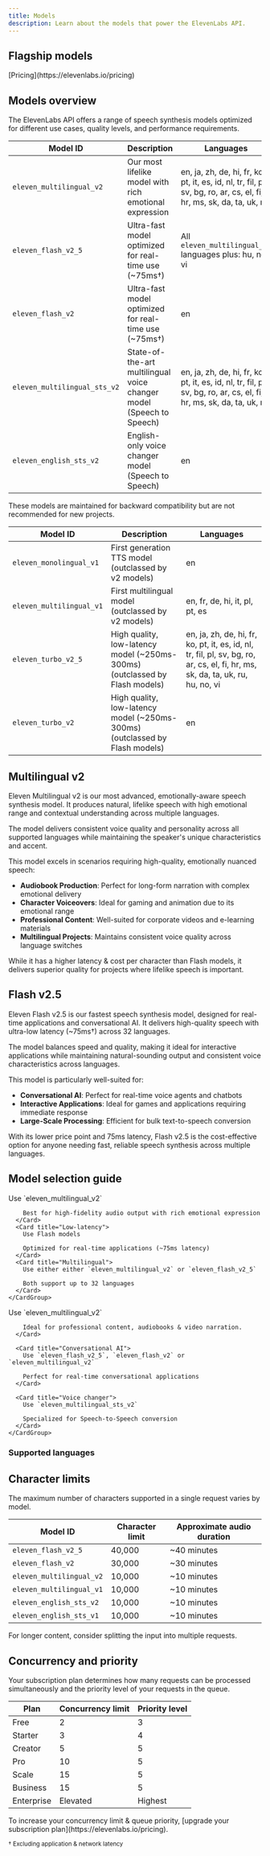 ```yaml
---
title: Models
description: Learn about the models that power the ElevenLabs API.
---
```


## Flagship models

<Markdown src="/snippets/models.mdx" />
<div className="text-center">
  <div>[Pricing](https://elevenlabs.io/pricing)</div>
</div>

## Models overview

The ElevenLabs API offers a range of speech synthesis models optimized for different use cases, quality levels, and performance requirements.

| Model ID                     | Description                                                          | Languages                                                                                                           |
| ---------------------------- | -------------------------------------------------------------------- | ------------------------------------------------------------------------------------------------------------------- |
| `eleven_multilingual_v2`     | Our most lifelike model with rich emotional expression               | en, ja, zh, de, hi, fr, ko, pt, it, es, id, nl, tr, fil, pl, sv, bg, ro, ar, cs, el, fi, hr, ms, sk, da, ta, uk, ru |
| `eleven_flash_v2_5`          | Ultra-fast model optimized for real-time use (~75ms&dagger;)         | All `eleven_multilingual_v2` languages plus: hu, no, vi                                                                                   |
| `eleven_flash_v2`            | Ultra-fast model optimized for real-time use (~75ms&dagger;)         | en                                                                                                                  |
| `eleven_multilingual_sts_v2` | State-of-the-art multilingual voice changer model (Speech to Speech) | en, ja, zh, de, hi, fr, ko, pt, it, es, id, nl, tr, fil, pl, sv, bg, ro, ar, cs, el, fi, hr, ms, sk, da, ta, uk, ru |
| `eleven_english_sts_v2`      | English-only voice changer model (Speech to Speech)                  | en                                                                                                                  |

<Accordion title="Older Models">

<Warning>

These models are maintained for backward compatibility but are not recommended for new projects.

</Warning>

| Model ID                 | Description                                                                 | Languages                                                                                                                       |
| ------------------------ | --------------------------------------------------------------------------- | ------------------------------------------------------------------------------------------------------------------------------- |
| `eleven_monolingual_v1`  | First generation TTS model (outclassed by v2 models)                        | en                                                                                                                              |
| `eleven_multilingual_v1` | First multilingual model (outclassed by v2 models)                          | en, fr, de, hi, it, pl, pt, es                                                                                                  |
| `eleven_turbo_v2_5`      | High quality, low-latency model (~250ms-300ms) (outclassed by Flash models) | en, ja, zh, de, hi, fr, ko, pt, it, es, id, nl, tr, fil, pl, sv, bg, ro, ar, cs, el, fi, hr, ms, sk, da, ta, uk, ru, hu, no, vi |
| `eleven_turbo_v2`        | High quality, low-latency model (~250ms-300ms) (outclassed by Flash models) | en                                                                                                                              |

</Accordion>

## Multilingual v2

Eleven Multilingual v2 is our most advanced, emotionally-aware speech synthesis model. It produces natural, lifelike speech with high emotional range and contextual understanding across multiple languages.

The model delivers consistent voice quality and personality across all supported languages while maintaining the speaker's unique characteristics and accent.

This model excels in scenarios requiring high-quality, emotionally nuanced speech:

- **Audiobook Production**: Perfect for long-form narration with complex emotional delivery
- **Character Voiceovers**: Ideal for gaming and animation due to its emotional range
- **Professional Content**: Well-suited for corporate videos and e-learning materials
- **Multilingual Projects**: Maintains consistent voice quality across language switches

While it has a higher latency & cost per character than Flash models, it delivers superior quality for projects where lifelike speech is important.

## Flash v2.5

Eleven Flash v2.5 is our fastest speech synthesis model, designed for real-time applications and conversational AI. It delivers high-quality speech with ultra-low latency (~75ms&dagger;) across 32 languages.

The model balances speed and quality, making it ideal for interactive applications while maintaining natural-sounding output and consistent voice characteristics across languages.

This model is particularly well-suited for:

- **Conversational AI**: Perfect for real-time voice agents and chatbots
- **Interactive Applications**: Ideal for games and applications requiring immediate response
- **Large-Scale Processing**: Efficient for bulk text-to-speech conversion

With its lower price point and 75ms latency, Flash v2.5 is the cost-effective option for anyone needing fast, reliable speech synthesis across multiple languages.

## Model selection guide

<AccordionGroup>
  <Accordion title="Requirements">
    <CardGroup cols={1}>
      <Card title="Quality">
        Use `eleven_multilingual_v2`
        
        Best for high-fidelity audio output with rich emotional expression
      </Card>
      <Card title="Low-latency">
        Use Flash models

        Optimized for real-time applications (~75ms latency)
      </Card>
      <Card title="Multilingual">
        Use either either `eleven_multilingual_v2` or `eleven_flash_v2_5`

        Both support up to 32 languages
      </Card>
    </CardGroup>

  </Accordion>

  <Accordion title="Use case">
    <CardGroup cols={1}>
      <Card title="Content creation">
        Use `eleven_multilingual_v2`
      
        Ideal for professional content, audiobooks & video narration.
      </Card>

      <Card title="Conversational AI">
        Use `eleven_flash_v2_5`, `eleven_flash_v2` or `eleven_multilingual_v2`

        Perfect for real-time conversational applications
      </Card>

      <Card title="Voice changer">
        Use `eleven_multilingual_sts_v2`

        Specialized for Speech-to-Speech conversion
      </Card>
    </CardGroup>

  </Accordion>
</AccordionGroup>

### Supported languages

<Markdown src="/snippets/v2-model-languages.mdx" />

<Markdown src="/snippets/v2-5-model-languages.mdx" />

## Character limits

The maximum number of characters supported in a single request varies by model.

| Model ID                 | Character limit | Approximate audio duration |
| ------------------------ | --------------- | -------------------------- |
| `eleven_flash_v2_5`      | 40,000          | ~40 minutes                |
| `eleven_flash_v2`        | 30,000          | ~30 minutes                |
| `eleven_multilingual_v2` | 10,000          | ~10 minutes                |
| `eleven_multilingual_v1` | 10,000          | ~10 minutes                |
| `eleven_english_sts_v2`  | 10,000          | ~10 minutes                |
| `eleven_english_sts_v1`  | 10,000          | ~10 minutes                |

<Note>For longer content, consider splitting the input into multiple requests.</Note>

## Concurrency and priority

Your subscription plan determines how many requests can be processed simultaneously and the priority level of your requests in the queue.

| Plan       | Concurrency limit | Priority level |
| ---------- | ----------------- | -------------- |
| Free       | 2                 | 3              |
| Starter    | 3                 | 4              |
| Creator    | 5                 | 5              |
| Pro        | 10                | 5              |
| Scale      | 15                | 5              |
| Business   | 15                | 5              |
| Enterprise | Elevated          | Highest        |

<Note>
  To increase your concurrency limit & queue priority, [upgrade your subscription
  plan](https://elevenlabs.io/pricing).
</Note>

<small>† Excluding application & network latency</small>
